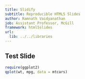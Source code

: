 ```yaml
---
title: Slidify
subtitle: Reproducible HTML5 Slides
author: Ramnath Vaidyanathan
job: Assistant Professor, McGill 
framework: html5slides
url:
  lib: ../../libraries
---
```


## Test Slide

```r
require(ggplot2)
qplot(wt, mpg, data = mtcars)
```


